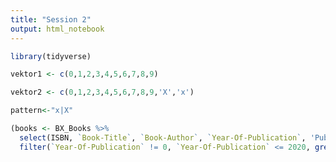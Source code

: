 ```yaml
---
title: "Session 2"
output: html_notebook
---
```


```r
library(tidyverse)
```

```r
vektor1 <- c(0,1,2,3,4,5,6,7,8,9)
```


```r
vektor2 <- c(0,1,2,3,4,5,6,7,8,9,'X','x')
```

```r
pattern<-"x|X"
```

```r
(books <- BX_Books %>%
  select(ISBN, `Book-Title`, `Book-Author`, `Year-Of-Publication`, 'Publisher')%>%
  filter(`Year-Of-Publication` != 0, `Year-Of-Publication` <= 2020, grepl("^[0-9.]+$", ISBN, )))
```


